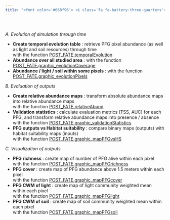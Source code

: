 ```yaml
---
title: "<font color='#068f96'> <i class='fa fa-battery-three-quarters'></i> `POST_FATE` - graphics </font>"
---
```



<br/>


*A. Evolution of simulation through time*

- **Create temporal evolution table** : retrieve PFG pixel abundance (as well as light and soil resources) through time  
with the function [POST_FATE.temporalEvolution](https://mayagueguen.github.io/RFate/reference/POST_FATE.temporalEvolution.html)
- **Abundance over all studied area** : with the function [POST_FATE.graphic_evolutionCoverage](https://mayagueguen.github.io/RFate/reference/POST_FATE.graphic_evolutionCoverage.html)
- **Abundance / light / soil within some pixels** : with the function [POST_FATE.graphic_evolutionPixels](https://mayagueguen.github.io/RFate/reference/POST_FATE.graphic_evolutionPixels.html)


*B. Evaluation of outputs*

- **Create relative abundance maps** : transform absolute abundance maps into relative abundance maps  
with the function [POST_FATE.relativeAbund](https://mayagueguen.github.io/RFate/reference/POST_FATE.relativeAbund.html)
- **Validation statistics** : calculate evaluation metrics (TSS, AUC) for each PFG, and transform relative abundance maps into presence / absence with the function [POST_FATE.graphic_validationStatistics](https://mayagueguen.github.io/RFate/reference/POST_FATE.graphic_validationStatistics.html)
- **PFG outputs vs Habitat suitability** : compare binary maps (outputs) with habitat suitability maps (inputs)  
with the function [POST_FATE.graphic_mapPFGvsHS](https://mayagueguen.github.io/RFate/reference/POST_FATE.graphic_mapPFGvsHS.html)


*C. Visualization of outputs*

- **PFG richness** : create map of number of PFG alive within each pixel  
with the function [POST_FATE.graphic_mapPFGrichness](https://mayagueguen.github.io/RFate/reference/POST_FATE.graphic_mapPFGrichness.html)
- **PFG cover** : create map of PFG abundance above 1.5 meters within each pixel  
with the function [POST_FATE.graphic_mapPFGcover](https://mayagueguen.github.io/RFate/reference/POST_FATE.graphic_mapPFGcover.html)
- **PFG CWM of light** : create map of light community weighted mean within each pixel  
with the function [POST_FATE.graphic_mapPFGlight](https://mayagueguen.github.io/RFate/reference/POST_FATE.graphic_mapPFGlight.html)
- **PFG CWM of soil** : create map of soil community weighted mean within each pixel  
with the function [POST_FATE.graphic_mapPFGsoil](https://mayagueguen.github.io/RFate/reference/POST_FATE.graphic_mapPFGsoil.html)


